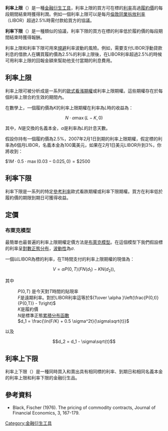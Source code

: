 {{no footnotes|time=2015-09-18}}

{{Otheruses|subject=[[金融衍生工具|金融衍生工具]]|other=利率調控|中央银行}}
'''利率上限'''（{{lang|en|interest rate cap}}）是一種[[金融衍生工具|金融衍生工具]]，利率上限的買方可在標的[[利率|利率]]高過[[履約價|履約價]]的每段期間結束時獲得利潤。例如一個利率上限可以是每月[[倫敦同業拆放利率|倫敦同業拆放利率]]（LIBOR）超過2.5%時需付款給買方的協議。

'''利率下限'''（{{lang|en|interest rate floor}}）是一種類似的協議，利率下限的買方在標的利率低於履約價的每段期間結束時獲得報酬。

利率上限和利率下限可用來[[對沖|規避]]利率波動的風險。例如，需要支付LIBOR浮動貸款利息的借款人在購買履約價為2.5%的利率上限後，在LIBOR利率超過2.5%的時候可用利率上限的回報金額來幫助他支付當期的利息費用。

==利率上限==
利率上限可被分析成是一系列的[[歐式看漲期權|歐式看漲期權]]或利率上限期權。這些期權存在於每個利率上限合約生效的期間內。

在數學上，一個履約價為''K''的利率上限期權在利率為''L''時的收益為：

:<math> N\cdot\alpha\max(L-K,0)</math>

其中，''N''是交換的名義本金，''<math> \alpha </math>''是利率為''L''的計息天數。

假設你持有一個履約價為2.5%，2007年2月1日到期的利率上限期權，假定標的利率為6個月LIBOR，名義本金為100萬美元，如果在2月1日美元LIBOR升到3%，你將收到：

<math>\$1M\cdot 0.5\cdot \max(0.03-0.025, 0) = \$2500</math>

==利率下限==
利率下限是一系列的特定[[參考利率|參考利率]]歐式看跌期權或利率下限期權。買方在利率低於履約價的期限到期日可獲得收益。

==定價==
===布萊克模型===
最簡單也最普遍的利率上限期權定價方法是[[布萊克模型|布萊克模型]]。在這個模型下我們假設標的利率呈[[對數正態分布|對數正態分布]]，[[波動性|波動性]]為<math>\sigma</math>. 

一個以LIBOR為標的利率，在T時間支付的利率上限期權的現值為：

:<math> V = \alpha P(0,T)\left(F N(d_1) - K N(d_2)\right), </math>

其中
:''P''(0,''T'') 是今天對''T''時間的貼現率
:''F''是遠期利率。對於LIBOR利率這等於<math> {1\over \alpha }\left(\frac{P(0,t)}{P(0,T)} - 1\right)</math>
:''K''是履約價
:''N''是標準正態[[累積分布函數|累積分布函數]]
:<math>d_1 = \frac{\ln(F/K) + 0.5 \sigma^2t}{\sigma\sqrt{t}}</math>
以及
:<math>d_2 = d_1 - \sigma\sqrt{t}</math>

==利率上下限==
利率上下限（{{lang|en|interest rate collar}}）是一種同時買入和賣出具有相同標的利率、到期日和相同名義本金的利率上限和利率下限的金融衍生品。

==參考資料==
*Black, Fischer (1976). The pricing of commodity contracts, Journal of Financial Economics, 3, 167-179.

{{DEFAULTSORT:Interest rate cap}}
[[Category:金融衍生工具|Category:金融衍生工具]]